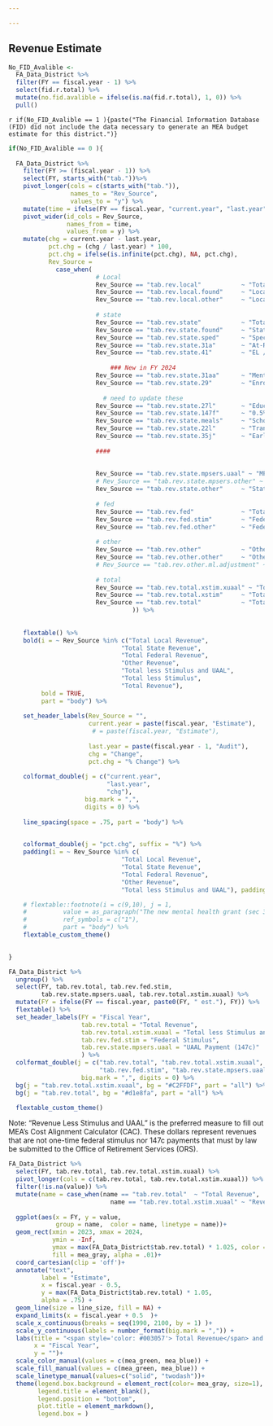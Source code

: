 ```yaml
---

---
```



## Revenue Estimate


```r

No_FID_Avalible <- 
  FA_Data_District %>% 
  filter(FY == fiscal.year - 1) %>% 
  select(fid.r.total) %>% 
  mutate(no.fid.avalible = ifelse(is.na(fid.r.total), 1, 0)) %>% 
  pull()


```




`r if(No_FID_Avalible == 1 ){paste("The Financial Information Database (FID) did not include the data necessary to generate an MEA budget estimate for this district.")}`


```r
if(No_FID_Avalible == 0 ){
  
  FA_Data_District %>%
    filter(FY >= (fiscal.year - 1)) %>%
    select(FY, starts_with("tab."))%>%
    pivot_longer(cols = c(starts_with("tab.")), 
                 names_to = "Rev_Source", 
                 values_to = "y") %>% 
    mutate(time = ifelse(FY == fiscal.year, "current.year", "last.year" )) %>% 
    pivot_wider(id_cols = Rev_Source, 
                names_from = time, 
                values_from = y) %>% 
    mutate(chg = current.year - last.year,
           pct.chg = (chg / last.year) * 100,
           pct.chg = ifelse(is.infinite(pct.chg), NA, pct.chg),
           Rev_Source = 
             case_when(
                        # Local
                        Rev_Source == "tab.rev.local"           ~ "Total Local Revenue",
                        Rev_Source == "tab.rev.local.found"     ~ "Local Foundation Share",
                        Rev_Source == "tab.rev.local.other"     ~ "Local Other",
                        
                        # state
                        Rev_Source == "tab.rev.state"           ~ "Total State Revenue",
                        Rev_Source == "tab.rev.state.found"     ~ "State Foundation Share",
                        Rev_Source == "tab.rev.state.sped"      ~ "Special Education",
                        Rev_Source == "tab.rev.state.31a"       ~ "At-Risk",
                        Rev_Source == "tab.rev.state.41"        ~ "EL / Bilingual",
                        
                            ### New in FY 2024
                        Rev_Source == "tab.rev.state.31aa"      ~ "Mental Health and Safety",
                        Rev_Source == "tab.rev.state.29"        ~ "Enrollment Stabilization", 
                        
                          # need to update these 
                        Rev_Source == "tab.rev.state.27l"       ~ "Educator Compensation", 
                        Rev_Source == "tab.rev.state.147f"      ~ "0.5% Payroll Reimbursement", 
                        Rev_Source == "tab.rev.state.meals"     ~ "School Meals",
                        Rev_Source == "tab.rev.state.22l"       ~ "Transportation",
                        Rev_Source == "tab.rev.state.35j"       ~ "Early Literacy",
  
                        ####
                        
                        
                        Rev_Source == "tab.rev.state.mpsers.uaal" ~ "MPSERS UAAL",
                        # Rev_Source == "tab.rev.state.mpsers.other" ~ "MPSERS Other",
                        Rev_Source == "tab.rev.state.other"     ~ "State Other",
                        
                        # fed 
                        Rev_Source == "tab.rev.fed"             ~ "Total Federal Revenue",
                        Rev_Source == "tab.rev.fed.stim"        ~ "Federal Stimulus",
                        Rev_Source == "tab.rev.fed.other"       ~ "Federal Recurring",
                        
                        # other
                        Rev_Source == "tab.rev.other"           ~ "Other Revenue",
                        Rev_Source == "tab.rev.other.other"     ~ "Other",
                        # Rev_Source == "tab.rev.other.ml.adjustment" ~ "ML Adjustment",
                        
                        # total
                        Rev_Source == "tab.rev.total.xstim.xuaal" ~ "Total less Stimulus and UAAL",
                        Rev_Source == "tab.rev.total.xstim"     ~ "Total less Stimulus",
                        Rev_Source == "tab.rev.total"           ~ "Total Revenue"
                                  )) %>%
    
  
    flextable() %>% 
    bold(i = ~ Rev_Source %in% c("Total Local Revenue", 
                               "Total State Revenue",
                               "Total Federal Revenue",
                               "Other Revenue",
                               "Total less Stimulus and UAAL",
                               "Total less Stimulus",
                               "Total Revenue"), 
         bold = TRUE, 
         part = "body") %>% 
    
    set_header_labels(Rev_Source = "",
                      current.year = paste(fiscal.year, "Estimate"),
                       # = paste(fiscal.year, "Estimate"),
  
                      last.year = paste(fiscal.year - 1, "Audit"),
                      chg = "Change",
                      pct.chg = "% Change") %>% 
    
    colformat_double(j = c("current.year", 
                           "last.year", 
                           "chg"), 
                     big.mark = ",",
                     digits = 0) %>%
    
    line_spacing(space = .75, part = "body") %>%

    
    colformat_double(j = "pct.chg", suffix = "%") %>% 
    padding(i = ~ Rev_Source %in% c(
                               "Total Local Revenue", 
                               "Total State Revenue",
                               "Total Federal Revenue", 
                               "Other Revenue",
                               "Total less Stimulus and UAAL"), padding.top =  20) %>% 

    # flextable::footnote(i = c(9,10), j = 1, 
    #          value = as_paragraph("The new mental health grant (sec 31aa) and safety grant (sec 97) were not included in the January State Aid Financial Status Report. These values are estimated based on the State's budget."),
    #          ref_symbols = c("1"), 
    #          part = "body") %>% 
    flextable_custom_theme()
    

}

```


\newpage



```r

FA_Data_District %>%
  ungroup() %>%
  select(FY, tab.rev.total, tab.rev.fed.stim, 
         tab.rev.state.mpsers.uaal, tab.rev.total.xstim.xuaal) %>%
  mutate(FY = ifelse(FY == fiscal.year, paste0(FY, " est."), FY)) %>% 
  flextable() %>% 
  set_header_labels(FY = "Fiscal Year", 
                    tab.rev.total = "Total Revenue", 
                    tab.rev.total.xstim.xuaal = "Total less Stimulus and UAAL",
                    tab.rev.fed.stim = "Federal Stimulus",
                    tab.rev.state.mpsers.uaal = "UAAL Payment (147c)"
                    ) %>% 
  colformat_double(j = c("tab.rev.total", "tab.rev.total.xstim.xuaal", 
                         "tab.rev.fed.stim", "tab.rev.state.mpsers.uaal"), 
                    big.mark = ",", digits = 0) %>%
  bg(j = "tab.rev.total.xstim.xuaal", bg = "#C2FFDF", part = "all") %>% 
  bg(j = "tab.rev.total", bg = "#d1e8fa", part = "all") %>% 

  flextable_custom_theme()


```


Note: "Revenue Less Stimulus and UAAL" is the preferred measure to fill out MEA's Cost Alignment Calculator (CAC). These dollars represent revenues that are not one-time federal stimulus nor 147c payments that must by law be submitted to the Office of Retirement Services (ORS). 


```r

FA_Data_District %>% 
  select(FY, tab.rev.total, tab.rev.total.xstim.xuaal) %>% 
  pivot_longer(cols = c(tab.rev.total, tab.rev.total.xstim.xuaal)) %>% 
  filter(!is.na(value)) %>%
  mutate(name = case_when(name == "tab.rev.total"  ~ "Total Revenue",
                            name == "tab.rev.total.xstim.xuaal" ~ "Revenue less Stimuls and UAAL")) %>% 
 
  ggplot(aes(x = FY, y = value, 
             group = name,  color = name, linetype = name))+
  geom_rect(xmin = 2023, xmax = 2024, 
            ymin = -Inf, 
            ymax = max(FA_Data_District$tab.rev.total) * 1.025, color = NA, 
            fill = mea_gray, alpha = .01)+
  coord_cartesian(clip = 'off')+
  annotate("text", 
         label = "Estimate",
         x = fiscal.year - 0.5,
         y = max(FA_Data_District$tab.rev.total) * 1.05,
         alpha = .75) +
  geom_line(size = line_size, fill = NA) +
  expand_limits(x = fiscal.year + 0.5  )+
  scale_x_continuous(breaks = seq(1990, 2100, by = 1) )+
  scale_y_continuous(labels = number_format(big.mark = ",")) +
  labs(title = "<span style='color: #003057'> Total Revenue</span> and <span style='color: #00A651'> Revenue less Stimuls and UAAL</span>",
       x = "Fiscal Year",
       y = "")+
  scale_color_manual(values = c(mea_green, mea_blue)) +
  scale_fill_manual(values = c(mea_green, mea_blue)) +
  scale_linetype_manual(values=c("solid", "twodash"))+
  theme(legend.box.background = element_rect(color= mea_gray, size=1),
        legend.title = element_blank(),
        legend.position = "bottom",
        plot.title = element_markdown(),
        legend.box = )

```










